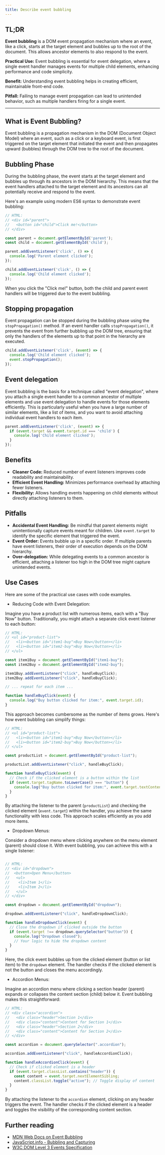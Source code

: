 ```yaml
---
title: Describe event bubbling
---
```


## TL;DR

**Event bubbling** is a DOM event propagation mechanism where an event, like a click, starts at the target element and bubbles up to the root of the document. This allows ancestor elements to also respond to the event.

**Practical Use:** Event bubbling is essential for event delegation, where a single event handler manages events for multiple child elements, enhancing performance and code simplicity.

**Benefit:** Understanding event bubbling helps in creating efficient, maintainable front-end code.

**Pitfall:** Failing to manage event propagation can lead to unintended behavior, such as multiple handlers firing for a single event.

---

## What is Event Bubbling?

Event bubbling is a propagation mechanism in the DOM (Document Object Model) where an event, such as a click or a keyboard event, is first triggered on the target element that initiated the event and then propagates upward (bubbles) through the DOM tree to the root of the document.

## Bubbling Phase

During the bubbling phase, the event starts at the target element and bubbles up through its ancestors in the DOM hierarchy. This means that the event handlers attached to the target element and its ancestors can all potentially receive and respond to the event.

Here's an example using modern ES6 syntax to demonstrate event bubbling:

```js
// HTML:
// <div id="parent">
//   <button id="child">Click me!</button>
// </div>

const parent = document.getElementById('parent');
const child = document.getElementById('child');

parent.addEventListener('click', () => {
  console.log('Parent element clicked');
});

child.addEventListener('click', () => {
  console.log('Child element clicked');
});
```

When you click the "Click me!" button, both the child and parent event handlers will be triggered due to the event bubbling.

## Stopping propagation

Event propagation can be stopped during the bubbling phase using the `stopPropagation()` method. If an event handler calls `stopPropagation()`, it prevents the event from further bubbling up the DOM tree, ensuring that only the handlers of the elements up to that point in the hierarchy are executed.

```js
child.addEventListener('click', (event) => {
  console.log('Child element clicked');
  event.stopPropagation();
});
```

## Event delegation

Event bubbling is the basis for a technique called "event delegation", where you attach a single event handler to a common ancestor of multiple elements and use event delegation to handle events for those elements efficiently. This is particularly useful when you have a large number of similar elements, like a list of items, and you want to avoid attaching individual event handlers to each item.
```js
parent.addEventListener('click', (event) => {
  if (event.target && event.target.id === 'child') {
    console.log('Child element clicked');
  }
});
```

## Benefits

- **Cleaner Code:** Reduced number of event listeners improves code readability and maintainability.
- **Efficient Event Handling:** Minimizes performance overhead by attaching fewer listeners.
- **Flexibility:** Allows handling events happening on child elements without directly attaching listeners to them.

## Pitfalls

- **Accidental Event Handling:** Be mindful that parent elements might unintentionally capture events meant for children. Use `event.target` to identify the specific element that triggered the event.
- **Event Order:** Events bubble up in a specific order. If multiple parents have event listeners, their order of execution depends on the DOM hierarchy.
- **Over-delegation:** While delegating events to a common ancestor is efficient, attaching a listener too high in the DOM tree might capture unintended events.

## Use Cases

Here are some of the practical use cases with code examples.

- Reducing Code with Event Delegation:

Imagine you have a product list with numerous items, each with a "Buy Now" button. Traditionally, you might attach a separate click event listener to each button:

```js
// HTML:
// <ul id="product-list">
//   <li><button id="item1-buy">Buy Now</button></li>
//   <li><button id="item2-buy">Buy Now</button></li>
// </ul>

const item1Buy = document.getElementById("item1-buy");
const item2Buy = document.getElementById("item2-buy");

item1Buy.addEventListener("click", handleBuyClick);
item2Buy.addEventListener("click", handleBuyClick);

// ... repeat for each item ...

function handleBuyClick(event) {
  console.log("Buy button clicked for item:", event.target.id);
}
```

This approach becomes cumbersome as the number of items grows. Here's how event bubbling can simplify things:

```js
// HTML:
// <ul id="product-list">
//   <li><button id="item1-buy">Buy Now</button></li>
//   <li><button id="item2-buy">Buy Now</button></li>
// </ul>

const productList = document.getElementById("product-list");

productList.addEventListener("click", handleBuyClick);

function handleBuyClick(event) {
  // Check if the clicked element is a button within the list
  if (event.target.tagName.toLowerCase() === "button") {
    console.log("Buy button clicked for item:", event.target.textContent);
  }
}
```

By attaching the listener to the parent (`productList`) and checking the clicked element (`event.target`) within the handler, you achieve the same functionality with less code. This approach scales efficiently as you add more items.

- Dropdown Menus:

Consider a dropdown menu where clicking anywhere on the menu element (parent) should close it. With event bubbling, you can achieve this with a single listener:

```js

// HTML:
// <div id="dropdown">
//  <button>Open Menu</button>
//   <ul>
//    <li>Item 1</li>
//    <li>Item 2</li>
//   </ul>
// </div>

const dropdown = document.getElementById("dropdown");

dropdown.addEventListener("click", handleDropdownClick);

function handleDropdownClick(event) {
  // Close the dropdown if clicked outside the button
  if (event.target !== dropdown.querySelector("button")) {
    console.log("Dropdown closed");
    // Your logic to hide the dropdown content
  }
}
```

Here, the click event bubbles up from the clicked element (button or list item) to the `dropdown` element. The handler checks if the clicked element is not the button and closes the menu accordingly.

- Accordion Menus:

Imagine an accordion menu where clicking a section header (parent) expands or collapses the content section (child) below it. Event bubbling makes this straightforward:

```js
// HTML:
// <div class="accordion">
//   <div class="header">Section 1</div>
//   <div class="content">Content for Section 1</div>
//   <div class="header">Section 2</div>
//   <div class="content">Content for Section 2</div>
// </div>

const accordion = document.querySelector(".accordion");

accordion.addEventListener("click", handleAccordionClick);

function handleAccordionClick(event) {
  // Check if clicked element is a header
  if (event.target.classList.contains("header")) {
    const content = event.target.nextElementSibling;
    content.classList.toggle("active"); // Toggle display of content
  }
}
```

By attaching the listener to the `accordion` element, clicking on any header triggers the event. The handler checks if the clicked element is a header and toggles the visibility of the corresponding content section.

## Further reading

- [MDN Web Docs on Event Bubbling](https://developer.mozilla.org/en-US/docs/Learn/JavaScript/Building_blocks/Events#event_bubbling)
- [JavaScript.info - Bubbling and Capturing](https://javascript.info/bubbling-and-capturing)
- [W3C DOM Level 3 Events Specification](https://www.w3.org/TR/DOM-Level-3-Events/#event-flow)

